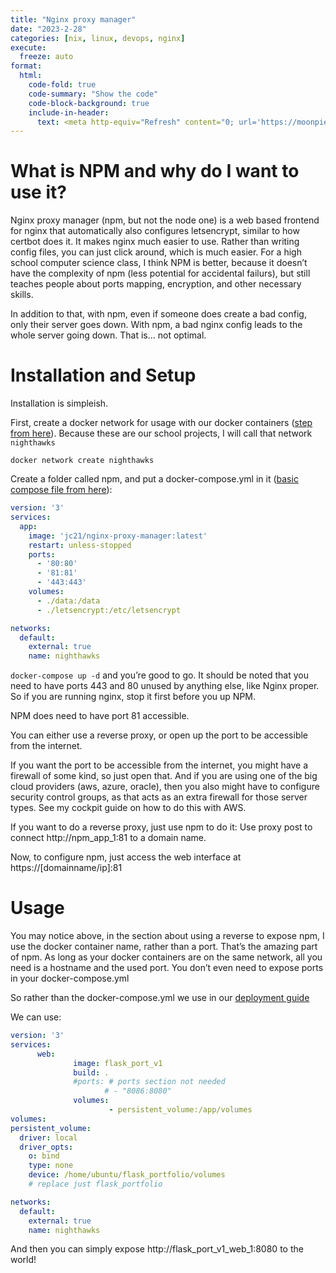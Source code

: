 ```yaml
---
title: "Nginx proxy manager"
date: "2023-2-28"
categories: [nix, linux, devops, nginx]
execute:
  freeze: auto
format:
  html:
    code-fold: true
    code-summary: "Show the code"
    code-block-background: true
    include-in-header: 
      text: <meta http-equiv="Refresh" content="0; url='https://moonpiedumplings.github.io/guides/npm'" />
---
```


# What is NPM and why do I want to use it?

Nginx proxy manager (npm, but not the node one) is a web based frontend for nginx that automatically also configures letsencrypt, similar to how certbot does it. It makes nginx much easier to use. Rather than writing config files, you can just click around, which is much easier. For a high school computer science class, I think NPM is better, because it doesn't have the complexity of npm (less potential for accidental failurs), but still teaches people about ports mapping, encryption, and other necessary skills. 

In addition to that, with npm, even if someone does create a bad config, only their server goes down. With npm, a bad nginx config leads to the whole server going down. That is... not optimal.

# Installation and Setup

Installation is simpleish. 

First, create a docker network for usage with our docker containers ([step from here](https://nginxproxymanager.com/advanced-config/#best-practice-use-a-docker-network)). Because these are our school projects, I will call that network `nighthawks`

`docker network create nighthawks`


Create a folder called npm, and put a docker-compose.yml in it ([basic compose file from here](https://nginxproxymanager.com/guide/#quick-setup)):

```.yaml
version: '3'
services:
  app:
    image: 'jc21/nginx-proxy-manager:latest'
    restart: unless-stopped
    ports:
      - '80:80'
      - '81:81'
      - '443:443'
    volumes:
      - ./data:/data
      - ./letsencrypt:/etc/letsencrypt

networks:
  default:
    external: true
    name: nighthawks

```

`docker-compose up -d` and you're good to go. It should be noted that you need to have ports 443 and 80 unused by anything else, like Nginx proper. So if you are running nginx, stop it first before you up NPM.

NPM does need to have port 81 accessible. 

You can either use a reverse proxy, or open up the port to be accessible from the internet.

If you want the port to be accessible from the internet, you might have a firewall of some kind, so just open that. And if you are using one of the big cloud providers (aws, azure, oracle), then you also might have to configure security control groups, as that acts as an extra firewall for those server types. See my cockpit guide on how to do this with AWS. 

If you want to do a reverse proxy, just use npm to do it: Use proxy post to connect http://npm_app_1:81 to a domain name.


Now, to configure npm, just access the web interface at https://[domainname/ip]:81

# Usage

You may notice above, in the section about using a reverse to expose npm, I use the docker container name, rather than a port. That's the amazing part of npm. As long as your docker containers are on the same network, all you need is a hostname and the used port. You don't even need to expose ports in your docker-compose.yml

So rather than the docker-compose.yml we use in our [deployment guide](https://nighthawkcoders.github.io/APCSP/techtalk/deploy#running-docker-using-docker-composeyml)

We can use: 

```.yaml



version: '3'
services:
      web:
              image: flask_port_v1
              build: .
              #ports: # ports section not needed
                     # - "8086:8080"
              volumes:
                      - persistent_volume:/app/volumes
volumes:
persistent_volume:
  driver: local
  driver_opts:
    o: bind
    type: none
    device: /home/ubuntu/flask_portfolio/volumes
    # replace just flask_portfolio

networks:
  default:
    external: true
    name: nighthawks

```

And then you can simply expose http://flask_port_v1_web_1:8080 to the world!




